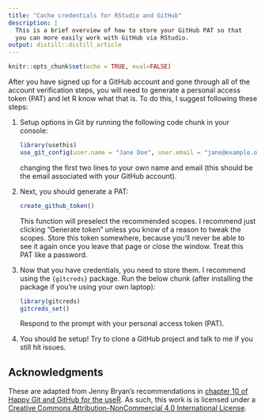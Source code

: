 ```yaml
---
title: "Cache credentials for RStudio and GitHub"
description: |
  This is a brief overview of how to store your GitHub PAT so that
  you can more easily work with GitHub via RStudio. 
output: distill::distill_article
---
```


```r
knitr::opts_chunk$set(echo = TRUE, eval=FALSE)
```

After you have signed up for a GitHub account and gone through all of the account verification steps, you will need to generate a personal access token (PAT) and let R know what that is. To do this, I suggest following these steps:

1. Setup options in Git by running the following code chunk in your console:

    ```r
library(usethis)
use_git_config(user.name = "Jane Doe", user.email = "jane@example.org")
```
    changing the first two lines to your own name and email (this should be the email associated with your GitHub account).

2. Next, you should generate a PAT:

    ```r
create_github_token()
```

    This function will preselect the recommended scopes. I recommend just clicking "Generate token" unless you know of a reason to tweak the scopes. Store this token somewhere, because you’ll never be able to see it again once you leave that page or close the window. Treat this PAT like a password.

3. Now that you have credentials, you need to store them. I recommend using the `{gitcreds}` package. Run the below chunk (after installing the package if you're using your own laptop):

    ```r
library(gitcreds)
gitcreds_set()
```

    Respond to the prompt with your personal access token (PAT).

4. You should be setup! Try to clone a GitHub project and talk to me if you still hit issues.


## Acknowledgments {.appendix}

These are adapted from Jenny Bryan's recommendations in [chapter 10 of Happy Git and GitHub for the useR](https://happygitwithr.com/credential-caching.html#credential-caching). As such, this work is is licensed under a [Creative Commons Attribution-NonCommercial 4.0 International License](http://creativecommons.org/licenses/by-nc/4.0/).